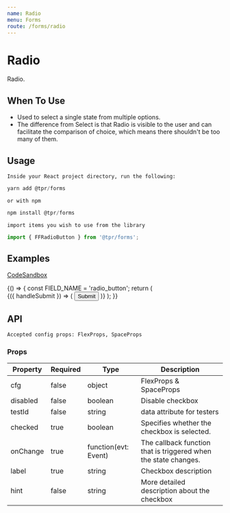 ```yaml
---
name: Radio
menu: Forms
route: /forms/radio
---
```



# Radio

Radio.

## When To Use

- Used to select a single state from multiple options.
- The difference from Select is that Radio is visible to the user and can facilitate the comparison of choice, which means there shouldn't be too many of them.

## Usage

`Inside your React project directory, run the following:`

```js
yarn add @tpr/forms
```

`or with npm`

```js
npm install @tpr/forms
```

`import items you wish to use from the library`

```js
import { FFRadioButton } from '@tpr/forms';
```

## Examples

[CodeSandbox](https://codesandbox.io/s/lively-wood-rxcpu)

<Playground>
	{() => {
		const FIELD_NAME = 'radio_button';
		return (
			<Form onSubmit={console.log} initialValues={{ [FIELD_NAME]: 'value_b' }}>
				{({ handleSubmit }) => (
					<form onSubmit={handleSubmit} style={{ width: 400, padding: 10 }}>
						<FFRadioButton
							name={FIELD_NAME}
							value="value_a"
							label="Select Value A"
						/>
						<FFRadioButton
							name={FIELD_NAME}
							value="value_b"
							label="Select Value B"
							hint="Lorem, ipsum dolor sit amet consectetur adipisicing elit. Ea obcaecati repellat molestias nemo deleniti eveniet vel similique nesciunt fugiat nisi?"
						/>
						<FFRadioButton
							name={FIELD_NAME}
							value="value_c"
							label="Select Value C"
						/>
						<FFRadioButton
							name={FIELD_NAME}
							value="value_d"
							label="Select Value D"
							hint="Lorem, ipsum dolor sit amet consectetur adipisicing elit."
						/>
						<FFRadioButton
							name={FIELD_NAME}
							value="value_e"
							label="Select Value E"
						/>
						<button type="submit" style={{ display: 'none' }}>
							Submit
						</button>
					</form>
				)}
			</Form>
		);
	}}
</Playground>

## API

```
Accepted config props: FlexProps, SpaceProps
```

### Props

| Property | Required | Type                 | Description                                                     |
| -------- | -------- | -------------------- | --------------------------------------------------------------- |
| cfg      | false    | object               | FlexProps & SpaceProps                                          |
| disabled | false    | boolean              | Disable checkbox                                                |
| testId   | false    | string               | data attribute for testers                                      |
| checked  | true     | boolean              | Specifies whether the checkbox is selected.                     |
| onChange | true     | function(evt: Event) | The callback function that is triggered when the state changes. |
| label    | true     | string               | Checkbox description                                            |
| hint     | false    | string               | More detailed description about the checkbox                    |
